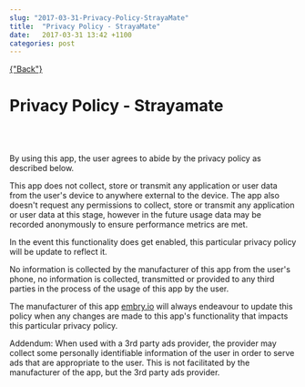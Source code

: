 ```yaml
---
slug: "2017-03-31-Privacy-Policy-StrayaMate"
title:  "Privacy Policy - StrayaMate"
date:   2017-03-31 13:42 +1100
categories: post
---
```


<div className="blogpage">
    <a href={"/blog"} smooth duration={1000}>
    {"Back"}
    </a>
</div>


<div className="blogText">

# Privacy Policy - Strayamate
<br/>
<br/>

By using  this app, the user agrees to abide by the privacy policy as described below.

This app does not collect, store or transmit any application or user data from the user's device to anywhere external to the device. The app also doesn't request any permissions to collect, store or transmit any application or user data at this stage, however in the future usage data may be recorded anonymously to ensure performance metrics are met.

In the event this functionality does get enabled, this particular privacy policy will be update to reflect it.

No information is collected by the manufacturer of this app from the user's phone, no information is collected, transmitted or provided to any third parties in the process of the usage of this app by the user.

The manufacturer of this app [embry.io](http://embry.io) will always endeavour to update this policy when any changes are made to this app's functionality that impacts this particular privacy policy.

Addendum: When used with a 3rd party ads provider, the provider may collect some personally identifiable information of the user in order to serve ads that are appropriate to the user. This is not facilitated by the manufacturer of the app, but the 3rd party ads provider.

</div>